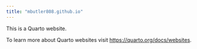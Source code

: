 ```yaml
---
title: "mbutler808.github.io"
---
```


This is a Quarto website.

To learn more about Quarto websites visit <https://quarto.org/docs/websites>.
